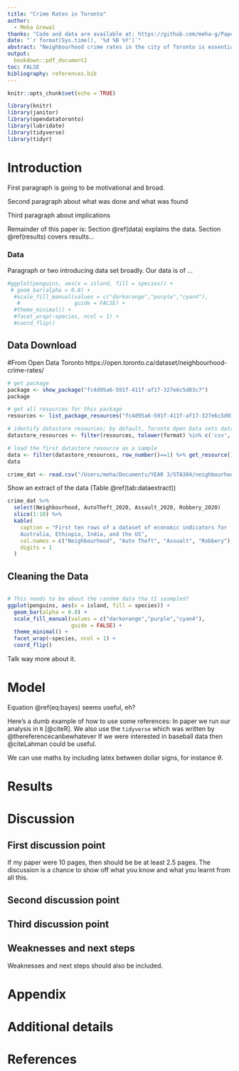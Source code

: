 ```yaml
---
title: "Crime Rates in Toronto"
author: 
  - Meha Grewal
thanks: "Code and data are available at: https://github.com/meha-g/Paper1."
date: "`r format(Sys.time(), '%d %B %Y')`"
abstract: "Neighbourhood crime rates in the city of Toronto is essential data to understand illegal activity in the city. We cleaned and analyzed crime statistics in 2020 based on different crimes using graphs.. Third sentence (our findings). Fourth sentence (why it matters)."
output:
  bookdown::pdf_document2
toc: FALSE
bibliography: references.bib
---
```


```r
knitr::opts_chunk$set(echo = TRUE)

library(knitr)
library(janitor)
library(opendatatoronto)
library(lubridate)
library(tidyverse)
library(tidyr)
```

# Introduction

First paragraph is going to be motivational and broad.

Second paragraph about what was done and what was found 

Third paragraph about implications 

Remainder of this paper is: Section \@ref(data) explains the data. Section \@ref(results) covers results... 


### Data

Paragraph or two introducing data set broadly.
Our data is of ...


```r
#ggplot(penguins, aes(x = island, fill = species)) +
 # geom_bar(alpha = 0.8) +
  #scale_fill_manual(values = c("darkorange","purple","cyan4"),
   #                 guide = FALSE) +
  #theme_minimal() +
  #facet_wrap(~species, ncol = 1) +
  #coord_flip()

```

## Data Download
#From Open Data Toronto https://open.toronto.ca/dataset/neighbourhood-crime-rates/

```r
# get package
package <- show_package("fc4d95a6-591f-411f-af17-327e6c5d03c7")
package

# get all resources for this package
resources <- list_package_resources("fc4d95a6-591f-411f-af17-327e6c5d03c7")

# identify datastore resources; by default, Toronto Open Data sets datastore resource format to CSV for non-geospatial and GeoJSON for geospatial resources
datastore_resources <- filter(resources, tolower(format) %in% c('csv', 'geojson'))

# load the first datastore resource as a sample
data <- filter(datastore_resources, row_number()==1) %>% get_resource()
data

crime_dat <- read.csv("/Users/meha/Documents/YEAR 3/STA304/neighbourhood-crime-rates.csv")
```

Show an extract of the data (Table \@ref(tab:dataextract))
```r
crime_dat %>% 
  select(Neighbourhood, AutoTheft_2020, Assault_2020, Robbery_2020)
  slice(1:10) %>%  
  kable(
    caption = "First ten rows of a dataset of economic indicators for 
    Australia, Ethiopia, India, and the US",
    col.names = c("Neighbourhood", "Auto Theft", "Assualt", "Robbery"),
    digits = 1
  )
```




## Cleaning the Data 

```r

```




```r

# This needs to be about the random data tha tI sasmpled?
ggplot(penguins, aes(x = island, fill = species)) +
  geom_bar(alpha = 0.8) +
  scale_fill_manual(values = c("darkorange","purple","cyan4"),
                    guide = FALSE) +
  theme_minimal() +
  facet_wrap(~species, ncol = 1) +
  coord_flip()
```

Talk way more about it. 



# Model

\begin{equation}
Pr(\theta | y) = \frac{Pr(y | \theta) Pr(\theta)}{Pr(y)}  (\#eq:bayes)
\end{equation}

Equation \@ref(eq:bayes) seems useful, eh?

Here's a dumb example of how to use some references: In paper we run our analysis in `R` [@citeR]. We also use the `tidyverse` which was written by @thereferencecanbewhatever If we were interested in baseball data then @citeLahman could be useful. 

We can use maths by including latex between dollar signs, for instance $\theta$.


# Results

# Discussion

## First discussion point

If my paper were 10 pages, then should be be at least 2.5 pages. The discussion is a chance to show off what you know and what you learnt from all this. 

## Second discussion point

## Third discussion point

## Weaknesses and next steps

Weaknesses and next steps should also be included.

\newpage

\appendix

# Appendix {-}


# Additional details


\newpage


# References


